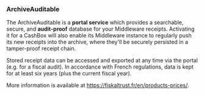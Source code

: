 ### ArchiveAuditable

The ArchiveAuditable is a **portal service** which provides a searchable, secure, and **audit-proof** database for your Middleware receipts. Activating it for a CashBox will also enable its Middleware instance to regularly push its new receipts into the archive, where they'll be securely persisted in a tamper-proof receipt chain.

Stored receipt data can be accessed and exported at any time via the portal (e.g. for a fiscal audit). In accordance with French regulations, data is kept for at least six years (plus the current fiscal year).

More information is available at https://fiskaltrust.fr/en/products-prices/.